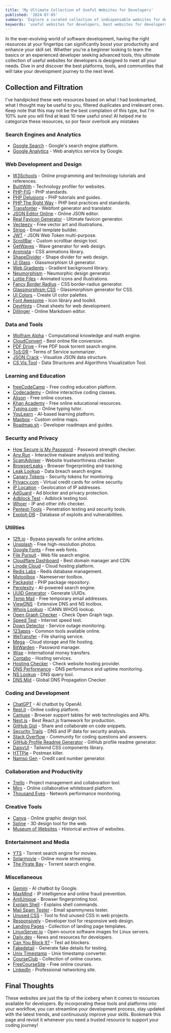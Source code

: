 ```yaml
---
title: 'My Ultimate Collection of Useful Websites for Developers'
published: '2024-07-05'
summary: 'Explore a curated collection of indispensable websites for developers, handpicked to enhance productivity and skill development'
keywords: 'useful websites for developers, best websites for developers, developer tools and resources, programming resources, web development tools, coding tutorials, developer productivity tools, software development websites, learning platforms for developers, design tools for developers'
---
```


In the ever-evolving world of software development, having the right resources at your fingertips can significantly boost your productivity and enhance your skill set. Whether you're a beginner looking to learn the basics or an experienced developer seeking advanced tools, this ultimate collection of useful websites for developers is designed to meet all your needs. Dive in and discover the best platforms, tools, and communities that will take your development journey to the next level.

## Collection and Filtration

I've handpicked these web resources based on what I had bookmarked, what I thought may be useful to you, filtered duplicates and irrelevant ones. Keep note that this may not be the best complation of this type, but I'm 101% sure you will find at least 10 new useful ones! AI helped me to categorize these resources, so por favor overlook any mistakes

### Search Engines and Analytics
- [Google Search](https://search.google.com/) - Google's search engine platform.
- [Google Analytics](https://analytics.google.com/) - Web analytics service by Google.

### Web Development and Design
- [W3Schools](https://www.w3schools.com/) - Online programming and technology tutorials and references.
- [BuiltWith](https://builtwith.com/) - Technology profiler for websites.
- [PHP-FIG](https://www.php-fig.org/) - PHP standards.
- [PHP Delusions](https://phpdelusions.net/) - PHP tutorials and guides.
- [PHP The Right Way](https://phptherightway.com/) - PHP best practices and standards.
- [Transfonter](https://transfonter.org/) - Webfont generator and translator.
- [JSON Editor Online](https://jsoneditoronline.org/) - Online JSON editor.
- [Real Favicon Generator](https://realfavicongenerator.net/) - Ultimate favicon generator.
- [Vecteezy](https://www.vecteezy.com/) - Free vector art and illustrations.
- [Stripo](https://stripo.email/) - Email template builder.
- [JWT](https://jwt.io/) - JSON Web Token multi-purpose.
- [ScrollBar](https://scrollbar.app/) - Custom scrollbar design tool.
- [GetWaves](https://getwaves.io/) - Wave generator for web design.
- [Animista](https://animista.net/) - CSS animations library.
- [ShapeDivider](https://www.shapedivider.app/) - Shape divider for web design.
- [UI Glass](https://ui.glass/generator/) - Glassmorphism UI generator.
- [Web Gradients](https://webgradients.com/) - Gradient background library.
- [Neumorphism](https://neumorphism.io/) - Neumorphic design generator.
- [Lottie Files](https://lottiefiles.com/) - Animated icons and illustrations.
- [Fancy Border Radius](https://9elements.github.io/fancy-border-radius/) - CSS border-radius generator.
- [Glassmorphism CSS](https://css.glass/) - Glassmorphism generator for CSS.
- [UI Colors](https://uicolors.app/create) - Create UI color palettes.
- [Font Awesome](https://fontawesome.com/) - Icon library and toolkit.
- [DevHints](https://devhints.io/) - Cheat sheets for web development.
- [Dillinger](https://dillinger.io/) - Online Markdown editor.

### Data and Tools
- [Wolfram Alpha](https://www.wolframalpha.com/) - Computational knowledge and math engine.
- [CloudConvert](https://cloudconvert.com/) - Best online file conversion.
- [PDF Drive](https://www.pdfdrive.com/) - Free PDF book torrent search engine.
- [ToS;DR](https://tosdr.org/) - Terms of Service summarizer.
- [JSON Crack](https://jsoncrack.com/) - Visualize JSON data structure.
- [CS Vis Tool](https://csvistool.com/) - Data Structures and Algorithms Visualization Tool.

### Learning and Education
- [freeCodeCamp](https://www.freecodecamp.org/) - Free coding education platform.
- [Codecademy](https://www.codecademy.com/) - Online interactive coding classes.
- [Alison](https://alison.com/) - Free online courses.
- [Khan Academy](https://www.khanacademy.org/) - Free online educational resources.
- [Typing.com](https://www.typing.com/) - Online typing tutor.
- [YouLearn](https://www.youlearn.ai/) - AI-based learning platform.
- [Mapbox](https://www.mapbox.com/) - Custom online maps.
- [Roadmap.sh](https://roadmap.sh/) - Developer roadmaps and guides.

### Security and Privacy
- [How Secure is My Password](https://www.security.org/how-secure-is-my-password/) - Password strength checker.
- [Any.Run](https://any.run/) - Interactive malware analysis and testing.
- [ScamAdviser](https://www.scamadviser.com/) - Website trustworthiness checker.
- [BrowserLeaks](https://browserleaks.com/) - Browser fingerprinting and tracking.
- [Leak Lookup](https://leak-lookup.com/) - Data breach search engine.
- [Canary Tokens](https://canarytokens.org/) - Security tokens for monitoring.
- [Privacy.com](https://privacy.com/) - Virtual credit cards for online security.
- [IP Location](https://iplocation.com/) - Geolocation of IP addresses.
- [AdGuard](https://adguard.com/) - Ad blocker and privacy protection.
- [Adblock Test](https://d3ward.github.io/toolz/adblock) - Adblock testing tool.
- [Whoer](https://whoer.net/) - IP and other info checker.
- [Pentest-Tools](https://pentest-tools.com/) - Penetration testing and security tools.
- [Exploit-DB](https://www.exploit-db.com/) - Database of exploits and vulnerabilities.

### Utilities
- [12ft.io](https://12ft.io/) - Bypass paywalls for online articles.
- [Unsplash](https://unsplash.com/) - Free high-resolution photos.
- [Google Fonts](https://fonts.google.com/) - Free web fonts.
- [File Pursuit](https://www.filepursuit.com/) - Web file search engine.
- [Cloudflare Dashboard](https://cloudflare.com/) - Best domain manager and CDN.
- [Linode Cloud](https://linode.com/) - Cloud hosting platform.
- [Redis Labs](https://redislabs.com/) - Redis database management.
- [Mxtoolbox](https://mxtoolbox.com/) - Nameserver toolbox.
- [Packagist](https://packagist.org/) - PHP package repository.
- [Perplexity](https://www.perplexity.ai/) - AI-powered search engine.
- [UUID Generator](https://www.uuidgenerator.net/) - Generate UUIDs.
- [Temp Mail](https://temp-mail.org/) - Free temporary email addresses.
- [ViewDNS](https://viewdns.info/) - Extensive DNS and NS toolbox.
- [Whois Lookup](https://lookup.icann.org/) - ICANN WHOIS lookup.
- [Open Graph Checker](https://www.opengraph.xyz/) - Check Open Graph tags.
- [Speed Test](https://www.speedtest.net/) - Internet speed test.
- [Down Detector](https://downdetector.com/) - Service outage monitoring.
- [123apps](https://123apps.com/) - Common tools available online.
- [WeTransfer](https://wetransfer.com/) - File sharing service.
- [Mega](https://mega.nz/) - Cloud storage and file hosting.
- [BitWarden](https://bitwarden.com/) - Password manager.
- [Wise](https://wise.com/) - International money transfers.
- [Contabo](https://contabo.com/) - Hosting services.
- [Hosting Checker](https://hostingchecker.com/) - Check website hosting provider.
- [DNS Performance](https://www.dnsperf.com/) - DNS performance and uptime monitoring.
- [NS Lookup](https://www.nslookup.io/) - DNS query tool.
- [DNS Mid](https://dnsmid.com/) - Global DNS Propagation Checker.

### Coding and Development
- [ChatGPT](https://chatgpt.com/) - AI chatbot by OpenAI.
- [Repl.it](https://replit.com/) - Online coding platform.
- [Caniuse](https://caniuse.com/) - Browser support tables for web technologies and APIs.
- [Next.js](https://nextjs.org/) - Best React.js framework for production.
- [GitHub Gist](https://gist.github.com/) - Share and collaborate on code snippets.
- [Security Trails](https://securitytrails.com/) - DNS and IP data for security analysis.
- [Stack Overflow](https://stackoverflow.com/) - Community for coding questions and answers.
- [GitHub Profile Readme Generator](https://rahuldkjain.github.io/gh-profile-readme-generator/) - GitHub profile readme generator.
- [DaisyUI](https://daisyui.com/) - Tailwind CSS components library.
- [HTTPie](https://httpie.io/) - Postman killer.
- [Namso Gen](https://namso-gen.com/) - Credit card number generator.

### Collaboration and Productivity
- [Trello](https://trello.com/) - Project management and collaboration tool.
- [Miro](https://miro.com/) - Online collaborative whiteboard platform.
- [Thousand Eyes](https://thousandeyes.com/) - Network performance monitoring.

### Creative Tools
- [Canva](https://www.canva.com/) - Online graphic design tool.
- [Spline](https://spline.design/) - 3D design tool for the web.
- [Museum of Websites](https://www.kapwing.com/museum-of-websites) - Historical archive of websites.

### Entertainment and Media
- [YTS](https://yts.mx/) - Torrent search engine for movies.
- [Solarmovie](https://solarmovie.pe/) - Online movie streaming.
- [The Pirate Bay](https://thepiratebays.com/) - Torrent search engine.

### Miscellaneous
- [Gemini](https://gemini.google.com/) - AI chatbot by Google.
- [MaxMind](https://www.maxmind.com/) - IP intelligence and online fraud prevention.
- [AmIUnique](https://amiunique.org/) - Browser fingerprinting tool.
- [Explain Shell](https://explainshell.com/) - Explains shell commands.
- [Mail Spam Tester](https://www.mail-tester.com/) - Email spammyness tester.
- [Unused CSS](https://unused-css.com/) - Tool to find unused CSS in web projects.
- [Responsively](https://responsively.app/) - Developer tool for responsive web design.
- [Landing Pages](https://landingpage.fyi/) - Collection of landing page templates.
- [LinuxServer.io](https://www.linuxserver.io/) - Open-source software images for Linux servers.
- [Daily.dev](https://daily.dev/) - News and resources for developers.
- [Can You Block It?](https://canyoublockit.com/) - Test ad blockers.
- [Fakedetail](https://fakedetail.com/) - Generate fake details for testing.
- [Unix Timestamp](https://www.unixtimestamp.com/) - Unix timestamp converter.
- [CourseClub](https://courseclub.me/) - Collection of online courses.
- [FreeCourseSite](https://freecoursesite.com/) - Free online courses.
- [LinkedIn](https://www.linkedin.com/) - Professional networking site.


## Final Thoughts

These websites are just the tip of the iceberg when it comes to resources available for developers. By incorporating these tools and platforms into your workflow, you can streamline your development process, stay updated with the latest trends, and continuously improve your skills. Bookmark this page and revisit it whenever you need a trusted resource to support your coding journey!